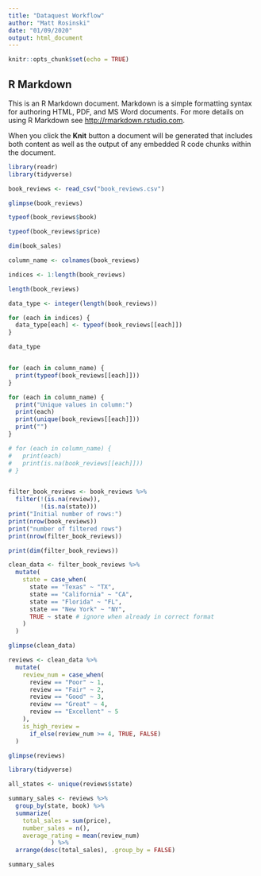 ```yaml
---
title: "Dataquest Workflow"
author: "Matt Rosinski"
date: "01/09/2020"
output: html_document
---
```


```r
knitr::opts_chunk$set(echo = TRUE)
```

## R Markdown

This is an R Markdown document. Markdown is a simple formatting syntax for authoring HTML, PDF, and MS Word documents. For more details on using R Markdown see <http://rmarkdown.rstudio.com>.

When you click the **Knit** button a document will be generated that includes both content as well as the output of any embedded R code chunks within the document. 

``` r

library(readr)
library(tidyverse)

book_reviews <- read_csv("book_reviews.csv")

glimpse(book_reviews)

typeof(book_reviews$book)

typeof(book_reviews$price)

dim(book_sales)

column_name <- colnames(book_reviews)

indices <- 1:length(book_reviews)

length(book_reviews)

data_type <- integer(length(book_reviews))

for (each in indices) {
  data_type[each] <- typeof(book_reviews[[each]])
}

data_type


for (each in column_name) {
  print(typeof(book_reviews[[each]]))
}

for (each in column_name) {
  print("Unique values in column:")
  print(each)
  print(unique(book_reviews[[each]]))
  print("")
}

```

```r


# for (each in column_name) {
#   print(each)
#   print(is.na(book_reviews[[each]]))
# }


filter_book_reviews <- book_reviews %>%
  filter(!(is.na(review)),
         !(is.na(state)))
print("Initial number of rows:")
print(nrow(book_reviews))
print("number of filtered rows")
print(nrow(filter_book_reviews))

print(dim(filter_book_reviews))
```

```r

clean_data <- filter_book_reviews %>%
  mutate(
    state = case_when(
      state == "Texas" ~ "TX",
      state == "California" ~ "CA",
      state == "Florida" ~ "FL",
      state == "New York" ~ "NY",
      TRUE ~ state # ignore when already in correct format
    )
  )

glimpse(clean_data)

```

```r

reviews <- clean_data %>%
  mutate(
    review_num = case_when(
      review == "Poor" ~ 1,
      review == "Fair" ~ 2,
      review == "Good" ~ 3,
      review == "Great" ~ 4,
      review == "Excellent" ~ 5
    ),
    is_high_review =
      if_else(review_num >= 4, TRUE, FALSE)
  )

glimpse(reviews)

```

```r

library(tidyverse)

all_states <- unique(reviews$state)

summary_sales <- reviews %>%
  group_by(state, book) %>%
  summarize(
    total_sales = sum(price),
    number_sales = n(),
    average_rating = mean(review_num)
            ) %>%
  arrange(desc(total_sales), .group_by = FALSE)

summary_sales


```